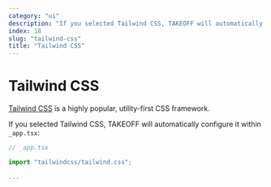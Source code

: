 ```yaml
---
category: "ui"
description: "If you selected Tailwind CSS, TAKEOFF will automatically configure it."
index: 18
slug: "tailwind-css"
title: "Tailwind CSS"
---
```


# Tailwind CSS

[Tailwind CSS](https://tailwindcss.com/) is a highly popular, utility-first CSS framework.

If you selected Tailwind CSS, TAKEOFF will automatically configure it within `_app.tsx`:

```jsx
// _app.tsx

import "tailwindcss/tailwind.css";

...
```
